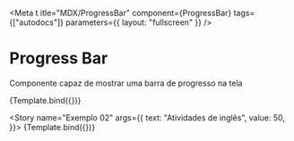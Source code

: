 
<Meta
  t
  itle="MDX/ProgressBar"
  component={ProgressBar}
  tags={["autodocs"]}
  parameters={{ layout: "fullscreen" }}
/>


# Progress Bar

Componente capaz de mostrar uma barra de progresso na tela

<Canvas>
    <Story 
    name="Exemplo 01"
    args={{ 
        text: "Atividades de lógica",
        value: 100,
    }}>
    {Template.bind({})}
   </Story>

   <Story 
    name="Exemplo 02"
    args={{ 
        text: "Atividades de inglês",
        value: 50,
    }}>
    {Template.bind({})}
   </Story>

</Canvas>

<ArgsTable of={ProgressBar} />
